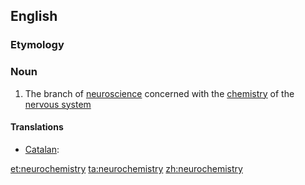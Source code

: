 ==English==
{{wikipedia}}

===Etymology===
{{prefix|neuro|chemistry}}

===Noun===
{{en-noun|-|neurochemistries}}

# {{biochemistry}} The branch of [[neuroscience]] concerned with the [[chemistry]] of the [[nervous system]]

====Translations====
{{trans-top|branch of neuroscience}}
* [[Catalan]]: {{t|ca|neuroquímica|f}}
{{trans-mid}}
{{trans-bottom}}

[[et:neurochemistry]]
[[ta:neurochemistry]]
[[zh:neurochemistry]]